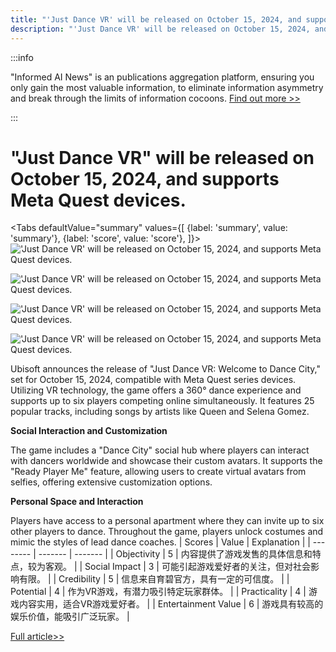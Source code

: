 ```yaml
---
title: "'Just Dance VR' will be released on October 15, 2024, and supports Meta Quest devices."
description: "'Just Dance VR' will be released on October 15, 2024, and supports Meta Quest devices."
---
```



:::info

"Informed AI News" is an publications aggregation platform, ensuring you only gain the most valuable information, to eliminate information asymmetry and break through the limits of information cocoons.  [Find out more >>](/)

:::

# "Just Dance VR" will be released on October 15, 2024, and supports Meta Quest devices.


<Tabs
	defaultValue="summary"
	values={[
	{label: 'summary', value: 'summary'},
	{label: 'score', value: 'score'},
]}>
<TabItem value="summary">
<img
  src="https://image.informedainews.com/2024/06/Ent-W79-1718077482-0.jpg"
  alt="'Just Dance VR' will be released on October 15, 2024, and supports Meta Quest devices."
/>

<img
  src="https://image.informedainews.com/2024/06/Ent-Cd3-1718077482-1.jpg"
  alt="'Just Dance VR' will be released on October 15, 2024, and supports Meta Quest devices."
/>

<img
  src="https://image.informedainews.com/2024/06/Ent-wg8-1718077482-2.jpg"
  alt="'Just Dance VR' will be released on October 15, 2024, and supports Meta Quest devices."
/>

<img
  src="https://image.informedainews.com/2024/06/Ent-02s-1718077482-3.jpg"
  alt="'Just Dance VR' will be released on October 15, 2024, and supports Meta Quest devices."
/>



Ubisoft announces the release of "Just Dance VR: Welcome to Dance City," set for October 15, 2024, compatible with Meta Quest series devices. Utilizing VR technology, the game offers a 360° dance experience and supports up to six players competing online simultaneously. It features 25 popular tracks, including songs by artists like Queen and Selena Gomez.

**Social Interaction and Customization**

The game includes a "Dance City" social hub where players can interact with dancers worldwide and showcase their custom avatars. It supports the "Ready Player Me" feature, allowing users to create virtual avatars from selfies, offering extensive customization options.

**Personal Space and Interaction**

Players have access to a personal apartment where they can invite up to six other players to dance. Throughout the game, players unlock costumes and mimic the styles of lead dance coaches.
</TabItem>
<TabItem value="score">
	| Scores     | Value   | Explanation |
	| -------- | ------- | ------- |
	| Objectivity  | 5    | 内容提供了游戏发售的具体信息和特点，较为客观。    |
	| Social Impact | 3     | 可能引起游戏爱好者的关注，但对社会影响有限。    |
	| Credibility    | 5    | 信息来自育碧官方，具有一定的可信度。    |
	| Potential    | 4    | 作为VR游戏，有潜力吸引特定玩家群体。    |
	| Practicality    | 4    | 游戏内容实用，适合VR游戏爱好者。    |
	| Entertainment Value    | 6    | 游戏具有较高的娱乐价值，能吸引广泛玩家。    |
</TabItem>
</Tabs>

[Full article>>](https://www.gcores.com/articles/183216)
